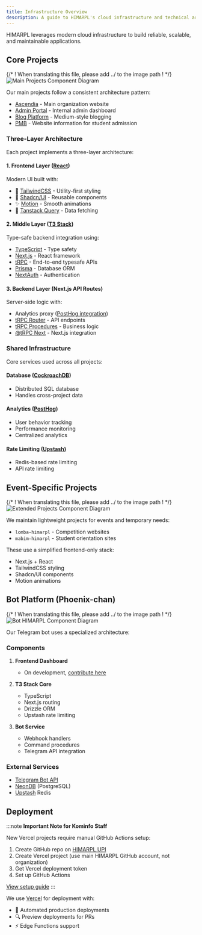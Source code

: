 ```yaml
---
title: Infrastructure Overview
description: A guide to HIMARPL's cloud infrastructure and technical architecture
---
```


HIMARPL leverages modern cloud infrastructure to build reliable, scalable, and maintainable applications.

## Core Projects

{/* ! When translating this file, please add ../ to the image path ! */}
![Main Projects Component Diagram](../../../assets/diagrams/main-projects-diagram.png)

Our main projects follow a consistent architecture pattern:

- [Ascendia](https://github.com/himarplupi/ascendia-himarpl) - Main organization website
- [Admin Portal](https://github.com/himarplupi/admin-himarpl) - Internal admin dashboard
- [Blog Platform](https://github.com/himarplupi/blog-himarpl) - Medium-style blogging
- [PMB](https://github.com/himarplupi/pmb-himarpl) - Website information for student admission

### Three-Layer Architecture

Each project implements a three-layer architecture:

#### 1. Frontend Layer ([React](https://react.dev/))

Modern UI built with:

- 🎨 [TailwindCSS](https://tailwindcss.com/) - Utility-first styling
- 🧩 [Shadcn/UI](https://ui.shadcn.com/docs) - Reusable components
- ✨ [Motion](https://motion.dev) - Smooth animations
- 🔄 [Tanstack Query](https://tanstack.com/query) - Data fetching

#### 2. Middle Layer ([T3 Stack](https://create.t3.gg/))

Type-safe backend integration using:

- [TypeScript](https://www.typescriptlang.org/) - Type safety
- [Next.js](https://nextjs.org/) - React framework
- [tRPC](https://trpc.io/) - End-to-end typesafe APIs
- [Prisma](https://www.prisma.io/) - Database ORM
- [NextAuth](https://next-auth.js.org/) - Authentication

#### 3. Backend Layer (Next.js API Routes)

Server-side logic with:

- Analytics proxy ([PostHog integration](https://posthog.com/docs/advanced/proxy/nextjs))
- [tRPC Router](https://trpc.io/docs/server/routers) - API endpoints
- [tRPC Procedures](https://trpc.io/docs/server/procedures) - Business logic
- [@tRPC Next](https://trpc.io/docs/nextjs) - Next.js integration

### Shared Infrastructure

Core services used across all projects:

#### Database ([CockroachDB](https://www.cockroachlabs.com/))

- Distributed SQL database
- Handles cross-project data

#### Analytics ([PostHog](https://posthog.com/))

- User behavior tracking
- Performance monitoring
- Centralized analytics

#### Rate Limiting ([Upstash](https://upstash.com/))

- Redis-based rate limiting
- API rate limiting

## Event-Specific Projects

{/* ! When translating this file, please add ../ to the image path ! */}
![Extended Projects Component Diagram](../../../assets/diagrams/extended-projects-diagram.png)

We maintain lightweight projects for events and temporary needs:

- `lomba-himarpl` - Competition websites
- `mabim-himarpl` - Student orientation sites

These use a simplified frontend-only stack:

- Next.js + React
- TailwindCSS styling
- Shadcn/UI components
- Motion animations

## Bot Platform (Phoenix-chan)

{/* ! When translating this file, please add ../ to the image path ! */}
![Bot HIMARPL Component Diagram](../../../assets/diagrams/bot-himarpl-diagram.png)

Our Telegram bot uses a specialized architecture:

### Components

1. **Frontend Dashboard**

   - On development, [contribute here](https://github.com/himarplupi/bot-himarpl)

2. **T3 Stack Core**

   - TypeScript
   - Next.js routing
   - Drizzle ORM
   - Upstash rate limiting

3. **Bot Service**
   - Webhook handlers
   - Command procedures
   - Telegram API integration

### External Services

- [Telegram Bot API](https://core.telegram.org/bots/api)
- [NeonDB](https://neon.tech/) (PostgreSQL)
- [Upstash](https://upstash.com/) Redis

## Deployment

:::note
**Important Note for Kominfo Staff**

New Vercel projects require manual GitHub Actions setup:

1. Create GitHub repo on [HIMARPL UPI](https://github.com/himarplupi)
2. Create Vercel project (use main HIMARPL GitHub account, not organization)
3. Get Vercel deployment token
4. Set up GitHub Actions

[View setup guide](https://vercel.com/guides/how-can-i-use-github-actions-with-vercel)
:::

We use [Vercel](https://vercel.com/) for deployment with:

- 🚀 Automated production deployments
- 🔍 Preview deployments for PRs
- ⚡️ Edge Functions support
